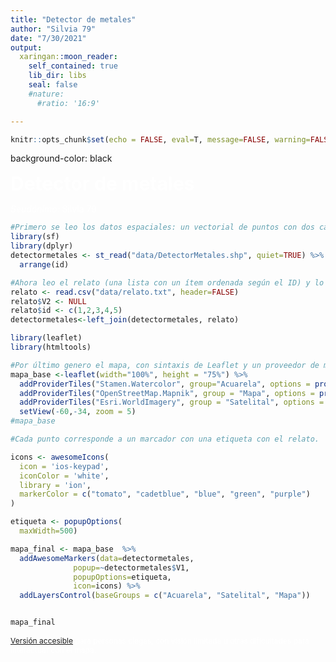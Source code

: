 ```yaml
---
title: "Detector de metales"
author: "Silvia 79"
date: "7/30/2021"
output:
  xaringan::moon_reader:
    self_contained: true
    lib_dir: libs
    seal: false
    #nature:
      #ratio: '16:9'

---
```


```r
knitr::opts_chunk$set(echo = FALSE, eval=T, message=FALSE, warning=FALSE)
```

background-color: black


<span style="color: white; font-size: 30px">**Detector de metales**</span>

<span style="color: white;">_Seudónimo:_  Silvia 79</span>

```r
#Primero se leo los datos espaciales: un vectorial de puntos con dos campos, ID (un posible orden de la lectura) y lugar (el nombre de la ciudad o sitio). El relato asociado a cada punto tiene más de 254 caracteres, por lo que no puede guardarse en un campo del archivo vectorial.
library(sf)
library(dplyr)
detectormetales <- st_read("data/DetectorMetales.shp", quiet=TRUE) %>%
  arrange(id)
```

```r
#Ahora leo el relato (una lista con un ítem ordenada según el ID) y lo asigno a cada punto georreferenciado.
relato <- read.csv("data/relato.txt", header=FALSE)
relato$V2 <- NULL
relato$id <- c(1,2,3,4,5)
detectormetales<-left_join(detectormetales, relato)
```

```r
library(leaflet)
library(htmltools)
```

```r
#Por último genero el mapa, con sintaxis de Leaflet y un proveedor de mapa base de OpenStreetMap que simula una acuarela.
mapa_base <-leaflet(width="100%", height = "75%") %>% 
  addProviderTiles("Stamen.Watercolor", group="Acuarela", options = providerTileOptions(attribution = "Acuarela de fondo: Stamen Design Watercolor, CC BY 3.0. Datos OpenStreetMap, CC BY SA 2.0" )) %>%
  addProviderTiles("OpenStreetMap.Mapnik", group = "Mapa", options = providerTileOptions(attribution = "Mapa de fondo: © OpenStreetMap contributors, CC BY-SA 2.0" )) %>%
  addProviderTiles("Esri.WorldImagery", group = "Satelital", options = providerTileOptions(attribution = "Imágenes de fondo: © Esri; Esri, i-cubed, USDA, USGS, AEX, GeoEye, Getmapping, Aerogrid, IGN, IGP, UPR-EGP, y GIS User Community" )) %>%
  setView(-60,-34, zoom = 5) 
#mapa_base
```

```r
#Cada punto corresponde a un marcador con una etiqueta con el relato. 

icons <- awesomeIcons(
  icon = 'ios-keypad',
  iconColor = 'white',
  library = 'ion',
  markerColor = c("tomato", "cadetblue", "blue", "green", "purple")
)

etiqueta <- popupOptions(
  maxWidth=500)

mapa_final <- mapa_base  %>%
  addAwesomeMarkers(data=detectormetales,
              popup=~detectormetales$V1,
              popupOptions=etiqueta,
              icon=icons) %>% 
  addLayersControl(baseGroups = c("Acuarela", "Satelital", "Mapa")) 


mapa_final

```

<span style="color: white; font-size: 12px; float: right">
[Versión accesible](https://github.com/nmorandeira/detectordemetales/blob/main/detectordemetales.md) para personas ciegas, con visión limitada u otras dificultades para interactuar con el mapa.
</span>


```r

file.copy("detectordemetales.html", to="docs/")
file.rename("docs/detectordemetales.html", to="docs/index.html")
file.remove("docs/detectordemetales.html")
file.remove("detectordemetales.html")

```
